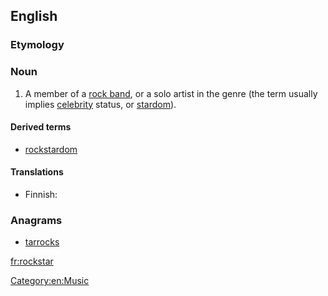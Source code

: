 ==English==
{{wikipedia|dab=Rock Star}}

===Etymology===
{{compound|rock|star}}

===Noun===
{{en-noun}}

# A member of a [[rock band]], or a solo artist in the genre (the term usually implies [[celebrity]] status, or [[stardom]]).

====Derived terms====
* [[rockstardom]]

====Translations====
{{trans-top|member of a rock band}}
* Finnish: {{t|fi|rocktähti}}
{{trans-mid}}
{{trans-bottom}}

===Anagrams===
* [[tarrocks#English|tarrocks]]

[[Category:en:Music]]

[[fr:rockstar]]